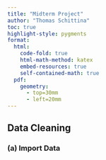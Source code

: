 ```yaml
---
title: "Midterm Project"
author: "Thomas Schittina"
toc: true
highlight-style: pygments
format: 
  html: 
    code-fold: true
    html-math-method: katex
    embed-resources: true
    self-contained-math: true	
  pdf: 
    geometry: 
      - top=30mm
      - left=20mm
---
```


## Data Cleaning

### (a) Import Data

